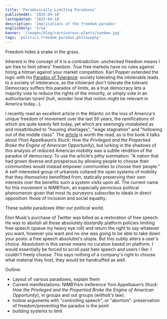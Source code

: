 ```yaml
---
title: 'Paradoxically Limiting Paradoxes'
publishedAt: '2025-04-18'
lastUpdated: '2025-04-18'
description: 'Implications of the freedom paradox'
englishOnly: 'true'
banner: '/images/blog/carnivorous-plants/sundew.jpg'
tags: 'politics,freedom paradox,philosophy'
---
```


Freedom hides a snake in the grass.

Inherent in the concept of it is a contradiction: unchecked freedom means I am
free to limit others' freedom. _True_ free markets have no rules against hiring
a hitman against your market competition. Karl Popper extended the logic with
his [Paradox of Tolerance](https://en.wikipedia.org/wiki/Paradox_of_tolerance):
society tolerating the intolerable leads to a society of intolerance, as the
intolerant don't tolerate the tolerant. Democracy suffers this paradox of
limits, as a true democracy lets a majority vote to reduce the rights of the
minority, or simply vote in an authoritarian tyrant (huh, wonder how that notion
might be relevant in America today...).

I recently read an excellent article in the Atlantic on the loss of America's
unique freedom of movement over the last 50 years, the ramifications of which
are quite keenly felt today, yet which are seemingly mislabeled as and
misattributed to "housing shortages", "wage stagnation" and "hollowing out of
the middle class". The
[article](https://www.theatlantic.com/magazine/archive/2025/03/american-geographic-social-mobility/681439/)
is worth the read, as is the book it talks about (Yoni Appelbaum’s _Stuck: How
the Privileged and the Propertied Broke the Engine of American Opportunity_),
but lurking in the shadows of this analysis of reduced American mobility was a
subtle rendition of the paradox of democracy. To use the article's pithy
summation: "A nation that had grown diverse and prosperous by allowing people to
choose their communities would instead empower communities to choose their
people." A self-interested group of urbanists collared the open systems of
mobility that they _themselves_ benefitted from, statically preserving their own
interests over the benefits such a system visits upon all. The current name for
this movement is NIMBYism, an especially pernicious political phenomenon given
that most its purveyors subscribe to ideals in direct opposition: those of
inclusion and social equality.

These subtle paradoxes litter our political world.

Elon Musk's purchase of Twitter was billed as a restoration of free speech. He
was to abolish all those absolutely _dastardly_ platform policies limiting free
speech (queue my heavy eye roll) and return the right to say whatever you want,
however you want and no one was going to be able to take down your posts: a free
speech absolutist's utopia. But this subtly alters a user's choice. Absolutism
in this sense means no curation based on platform. I would essentially be forced
to scroll past hate speech and users I like: I couldn't freely choose. This says
nothing of a company's right to choose what material they host, they would be
handcuffed as well.

Outline:

- Layout of various paradoxes, explain them
- Current manifestations: NIMBYism (reference Yoni Appelbaum’s _Stuck: How the
  Privileged and the Propertied Broke the Engine of American Opportunity_), in
  groups and out groups (willholt's law).
- hollow arguments with "controlling speech", or "abortion": preservation of
  freedom/preventing the paradox is the point
- building systems to limit
